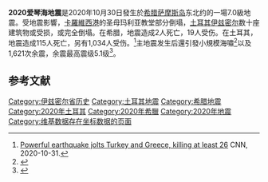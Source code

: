 {{noteTA
|G1=Earthquake
|G2=单位
}}
{{Infobox earthquake
 | name        = 2020年愛琴海地震
 | image       = Izmir earthquake aftermath.jpg
 | caption     = 在[[土耳其|土耳其]][[伊兹密尔|伊兹密尔]]，一座建築倒塌
 | map_caption = 来自[[美國地質調查局|美國地質調查局]]的地震烈度图
 | map         = 2020-10-30 Néon Karlovásion, Greece M7 earthquake intensity map (USGS).jpg
 | depth       = 21.0 km
 | casualties  = [[希腊|希腊]]：2人死亡，19人受傷<ref name = "cnanews">{{cite web|title=愛琴海地震搜救結束 116死逾千傷|url=https://www.cna.com.tw/news/firstnews/202011040333.aspx|work=中央通訊社|access-date=2020-11-04|date=2020-11-04|archive-date=2021-01-22|archive-url=https://web.archive.org/web/20210122143247/https://www.cna.com.tw/news/firstnews/202011040333.aspx|dead-url=no}}</ref><br />[[土耳其|土耳其]]：115人死亡，1,034人受傷<ref name = "cnanews" />
 | aftershocks = 最大余震達5.2{{M|w|link=yes}} 
 | foreshocks  = 
 | landslide   = 
 | tsunami     = 是
 | pgv         = 
 | pga         = 
 | intensity   = [[麥加利地震烈度表|VIII]]
 | damages     = 
 | affected    = {{flag|希臘}}[[萨摩斯岛|萨摩斯岛]]<br>{{flag|土耳其}}[[爱琴海地区|爱琴海地区]]
 | type        = [[斷層|斷層]]
 | fault       = 
 | magnitude   = 7.0 {{M|ww|link=yes}}
 | duration    = 
 | local-time  = 14:51<ref>{{Cite web |title=Twenty one dead, more than 700 wounded in earthquake in Turkey's Izmir |url=https://ahvalnews.com/earthquake/twenty-one-dead-more-700-wounded-earthquake-turkeys-izmir |work={{link-en||Ahval}} |access-date=30 October 2020 |date=30 October 2020 |language=en |archive-date=2020-10-31 |archive-url=https://web.archive.org/web/20201031072610/https://ahvalnews.com/earthquake/twenty-one-dead-more-700-wounded-earthquake-turkeys-izmir |dead-url=no }}</ref>
 | local-date  = 2020年10月30日
 | anss-url    = https://earthquake.usgs.gov/earthquakes/eventpage/us7000c7y0/executive
 | isc-event   = 
 | timestamp   = 2020-10-30 11:51:26
 | coordinates = {{coord|37.918|N|26.790|E|display=inline,title}}
}}
'''2020爱琴海地震'''是2020年10月30日發生於[[希腊|希腊]][[萨摩斯岛|萨摩斯岛]]东北约{{Convert|14|km|abbr=on}}的一場7.0級地震。受地震影響，[[卡羅維西港|卡羅維西港]]的圣母玛利亚教堂部分倒塌，[[土耳其|土耳其]][[伊兹密尔|伊兹密尔]]数十座建筑物或受损，或完全倒塌。在希腊，地震造成2人死亡，19人受伤。在土耳其，地震造成115人死亡，另有1,034人受伤。<ref>[https://edition.cnn.com/2020/10/30/europe/earthquake-greece-turkey-aegean-intl/index.html Powerful earthquake jolts Turkey and Greece, killing at least 26] {{Wayback|url=https://edition.cnn.com/2020/10/30/europe/earthquake-greece-turkey-aegean-intl/index.html |date=20210122143301 }} CNN, 2020-10-31.</ref>主地震发生后還引發小規模海嘯<ref>{{Cite web|title=每经22点丨希腊群岛6.9级地震引发海啸，海水涌入城市，土耳其8层楼轰然坍塌；美股震荡下行，苹果跌超5%，推特跌超17%|url=http://www.nbd.com.cn/articles/2020-10-30/1538068.html|accessdate=2020-11-01|author=王晓波|date=2020-10-30|format=|work=www.nbd.com.cn|publisher=每经网|language=zh-cn|archive-date=2021-01-22|archive-url=https://web.archive.org/web/20210122143345/http://www.nbd.com.cn/articles/2020-10-30/1538068.html|dead-url=no}}</ref>以及1,621次余震，余震最高震级5.1级<ref>{{Cite web|title=爱琴海地震已致希腊土耳其26人遇难，有海水倒灌进城市|url=https://finance.sina.com.cn/tech/2020-10-31/doc-iiznezxr9155766.shtml|accessdate=2020-11-01|author=|date=2020-10-31|last=澎湃新闻|format=|work=finance.sina.com.cn|publisher=新浪科技|language=zh-cn|archive-date=2021-01-22|archive-url=https://web.archive.org/web/20210122143346/https://finance.sina.com.cn/tech/2020-10-31/doc-iiznezxr9155766.shtml|dead-url=no}}</ref>。

==参考文献==
{{reflist}}
{{2020年地震}}
[[Category:伊兹密尔省历史|Category:伊兹密尔省历史]]
[[Category:土耳其地震|Category:土耳其地震]]
[[Category:希腊地震|Category:希腊地震]]
[[Category:2020年土耳其|Category:2020年土耳其]]
[[Category:2020年希臘|Category:2020年希臘]]
[[Category:2020年地震|Category:2020年地震]]

[[Category:维基数据存在坐标数据的页面|Category:维基数据存在坐标数据的页面]]
